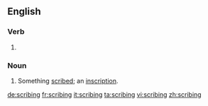 ==English==

===Verb===
{{head|en|present participle}}

# {{present participle of|scribe|lang=en|nocat=1}}

===Noun===
{{en-noun}}

# {{lb|en|dated}} Something [[scribe]]d; an [[inscription]].

[[de:scribing]]
[[fr:scribing]]
[[it:scribing]]
[[ta:scribing]]
[[vi:scribing]]
[[zh:scribing]]